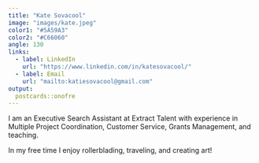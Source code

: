 ```yaml
---
title: "Kate Sovacool"
image: "images/kate.jpeg"
color1: "#5A59A3"
color2: "#C66060"
angle: 130
links:
  - label: LinkedIn
    url: "https://www.linkedin.com/in/katesovacool/"
  - label: Email
    url: "mailto:katiesovacool@gmail.com"
output:
  postcards::onofre
---
```

 
I am an Executive Search Assistant at Extract Talent with experience in 
Multiple Project Coordination, Customer Service, Grants Management, and teaching.

In my free time I enjoy rollerblading, traveling, and creating art!
